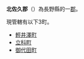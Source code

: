 {{日本郡
| 郡 = 北佐久郡
| 日文原名 = 北佐久郡
| 平假名 = きたさくぐん
| 羅馬字拼音 = Kitasaku-gun
| 地圖 =
| 都道府縣 = 長野縣
| 編號 = 
| 町 = 3
| 村 = 
| 經度 = 
| 緯度 = 
| 註記 = 
|}}
'''北佐久郡'''（{{jpn|j=北佐久郡|hg=きたさくぐん|rm=Kitasaku gun|f=y}}）為長野縣的一[[郡|郡]]。

現管轄有以下3町。
*[[輕井澤町|輕井澤町]]
*[[立科町|立科町]]
*[[御代田町|御代田町]]

{{長野縣}}{{Authority control}}